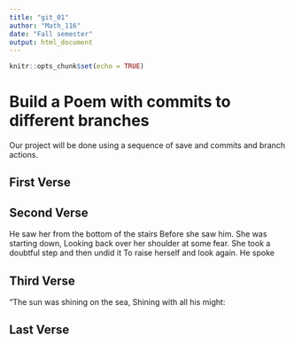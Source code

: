 ```yaml
---
title: "git_01"
author: "Math_116"
date: "Fall semester"
output: html_document
---
```


```r
knitr::opts_chunk$set(echo = TRUE)
```
# Build a Poem with commits to different branches
Our project will be done using a sequence of save and commits and branch actions.
<!-- Do not modify or change any text in "!--" bracketed areas such as this --- these are instructions to
you, if you change any of this the git program will notice it and compromise your git merging strategy !-->

## First Verse 
<!--Put the first five lines of a poem by Lewis Carrol in this section!-->

## Second Verse
<!--Put the first five lines of a poem by Robert Frost here!-->
He saw her from the bottom of the stairs Before she saw him. She was starting down, Looking back over her shoulder at some fear. She took a doubtful step and then undid it To raise herself and look again. He spoke

## Third Verse
<!--Put the first two verses of The Walrus and the Carpenter here!-->
“The sun was shining on the sea, Shining with all his might:

## Last Verse
<!--Put a short poem of your choice 8-20 lines,here!-->
